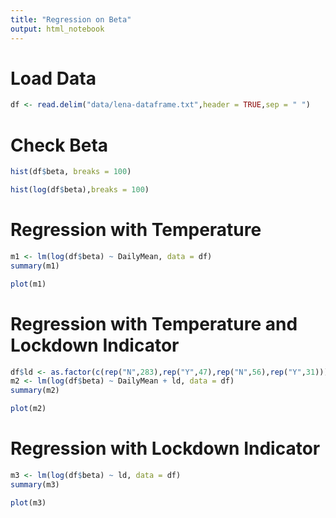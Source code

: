 ---
title: "Regression on Beta"
output: html_notebook
---
# Load Data
```{r}
df <- read.delim("data/lena-dataframe.txt",header = TRUE,sep = " ")
```

# Check Beta 
```{r}
hist(df$beta, breaks = 100)
```
```{r}
hist(log(df$beta),breaks = 100)
```

# Regression with Temperature
```{r}
m1 <- lm(log(df$beta) ~ DailyMean, data = df)
summary(m1)
```
```{r}
plot(m1)
```

# Regression with Temperature and Lockdown Indicator
```{r}
df$ld <- as.factor(c(rep("N",283),rep("Y",47),rep("N",56),rep("Y",31)))
m2 <- lm(log(df$beta) ~ DailyMean + ld, data = df)
summary(m2)
```
```{r}
plot(m2)
```

# Regression with Lockdown Indicator
```{r}
m3 <- lm(log(df$beta) ~ ld, data = df)
summary(m3)
```

```{r}
plot(m3)
```


